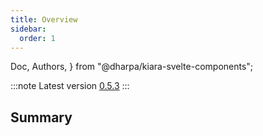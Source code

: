 ```yaml
---
title: Overview
sidebar:
  order: 1
---
```


  Doc,
  Authors,
} from "@dharpa/kiara-svelte-components";

:::note
Latest version [0.5.3](053/operations)
:::

## Summary 
<Doc doc={data.documentation} />
<Authors authors={data.authors.authors} />